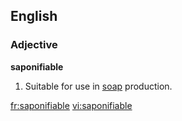 ==English==

===Adjective===
'''saponifiable'''

# {{chemistry}} Suitable for use in [[soap]] production.

[[fr:saponifiable]]
[[vi:saponifiable]]